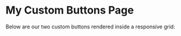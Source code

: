 
# My Custom Buttons Page

Below are our two custom buttons rendered inside a responsive grid:

<ButtonGroup cols={2} gap={0.5}>
  <IconButton
    icon="/images/pieces_os_dark_logo.png"
    text="Custom Action 1"
    href="/custom-1"
  />
  <IconButton
    icon="/images/pieces_os_dark_logo.png"
    text="Custom Action 2"
    href="/custom-2"
    newTab
  />
</ButtonGroup>